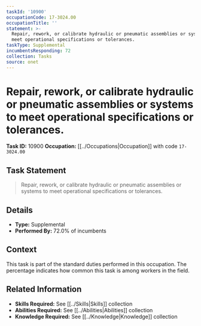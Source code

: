 ```yaml
---
taskId: '10900'
occupationCode: 17-3024.00
occupationTitle: ''
statement: >-
  Repair, rework, or calibrate hydraulic or pneumatic assemblies or systems to
  meet operational specifications or tolerances.
taskType: Supplemental
incumbentsResponding: 72
collection: Tasks
source: onet
---
```

# Repair, rework, or calibrate hydraulic or pneumatic assemblies or systems to meet operational specifications or tolerances.

**Task ID:** 10900
**Occupation:** [[../Occupations|Occupation]] with code `17-3024.00`

## Task Statement

> Repair, rework, or calibrate hydraulic or pneumatic assemblies or systems to meet operational specifications or tolerances.

## Details

- **Type:** Supplemental
- **Performed By:** 72.0% of incumbents

## Context

This task is part of the standard duties performed in this occupation. The percentage indicates how common this task is among workers in the field.

## Related Information

- **Skills Required:** See [[../Skills|Skills]] collection
- **Abilities Required:** See [[../Abilities|Abilities]] collection
- **Knowledge Required:** See [[../Knowledge|Knowledge]] collection
